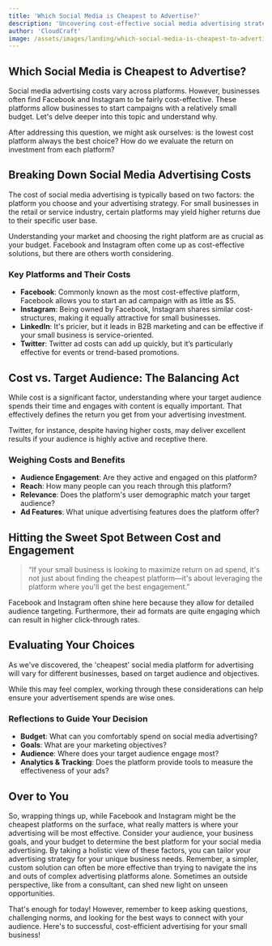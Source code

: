 ```yaml
---
title: 'Which Social Media is Cheapest to Advertise?'
description: 'Uncovering cost-effective social media advertising strategies for small businesses.'
author: 'CloudCraft'
image: /assets/images/landing/which-social-media-is-cheapest-to-advertise.jpg
---
```


## Which Social Media is Cheapest to Advertise?

Social media advertising costs vary across platforms. However, businesses often find Facebook and Instagram to be fairly cost-effective. These platforms allow businesses to start campaigns with a relatively small budget. Let's delve deeper into this topic and understand why.

After addressing this question, we might ask ourselves: is the lowest cost platform always the best choice? How do we evaluate the return on investment from each platform?

<ServicesBlurb />

## Breaking Down Social Media Advertising Costs

The cost of social media advertising is typically based on two factors: the platform you choose and your advertising strategy. For small businesses in the retail or service industry, certain platforms may yield higher returns due to their specific user base.

Understanding your market and choosing the right platform are as crucial as your budget. Facebook and Instagram often come up as cost-effective solutions, but there are others worth considering.

### Key Platforms and Their Costs

 * **Facebook**: Commonly known as the most cost-effective platform, Facebook allows you to start an ad campaign with as little as $5. 
 * **Instagram**: Being owned by Facebook, Instagram shares similar cost-structures, making it equally attractive for small businesses.
 * **LinkedIn**: It's pricier, but it leads in B2B marketing and can be effective if your small business is service-oriented.
 * **Twitter**: Twitter ad costs can add up quickly, but it’s particularly effective for events or trend-based promotions.

## Cost vs. Target Audience: The Balancing Act

While cost is a significant factor, understanding where your target audience spends their time and engages with content is equally important. That effectively defines the return you get from your advertising investment.

Twitter, for instance, despite having higher costs, may deliver excellent results if your audience is highly active and receptive there.

### Weighing Costs and Benefits

 * **Audience Engagement**: Are they active and engaged on this platform?
 * **Reach**: How many people can you reach through this platform?
 * **Relevance**: Does the platform's user demographic match your target audience?
 * **Ad Features**: What unique advertising features does the platform offer?

<GetStartedBlurb />

## Hitting the Sweet Spot Between Cost and Engagement

<blockquote tip>
“If your small business is looking to maximize return on ad spend, it's not just about finding the cheapest platform—it's about leveraging the platform where you'll get the best engagement.”
</blockquote>

Facebook and Instagram often shine here because they allow for detailed audience targeting. Furthermore, their ad formats are quite engaging which can result in higher click-through rates.

## Evaluating Your Choices

As we've discovered, the 'cheapest' social media platform for advertising will vary for different businesses, based on target audience and objectives.

While this may feel complex, working through these considerations can help ensure your advertisement spends are wise ones.

### Reflections to Guide Your Decision

 * **Budget**: What can you comfortably spend on social media advertising?
 * **Goals**: What are your marketing objectives?
 * **Audience**: Where does your target audience engage most?
 * **Analytics & Tracking**: Does the platform provide tools to measure the effectiveness of your ads?

## Over to You

So, wrapping things up, while Facebook and Instagram might be the cheapest platforms on the surface, what really matters is where your advertising will be most effective. Consider your audience, your business goals, and your budget to determine the best platform for your social media advertising. By taking a holistic view of these factors, you can tailor your advertising strategy for your unique business needs. Remember, a simpler, custom solution can often be more effective than trying to navigate the ins and outs of complex advertising platforms alone. Sometimes an outside perspective, like from a consultant, can shed new light on unseen opportunities. 

That's enough for today! However, remember to keep asking questions, challenging norms, and looking for the best ways to connect with your audience. Here's to successful, cost-efficient advertising for your small business!
